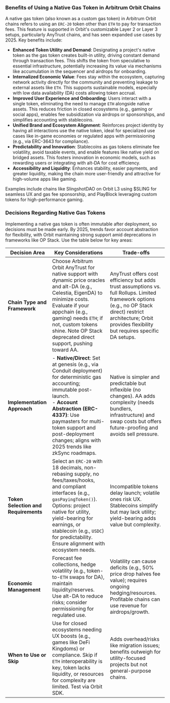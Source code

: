 ### Benefits of Using a Native Gas Token in Arbitrum Orbit Chains

A native gas token (also known as a custom gas token) in Arbitrum Orbit chains refers to using an `ERC-20` token other than `ETH` to pay for transaction fees. This feature is supported in Orbit's customizable Layer 2 or Layer 3 setups, particularly AnyTrust chains, and has seen expanded use cases by 2025. Key benefits include:

- **Enhanced Token Utility and Demand**: Designating a project's native token as the gas token creates built-in utility, driving constant demand through transaction fees. This shifts the token from speculative to essential infrastructure, potentially increasing its value via mechanisms like accumulation in the sequencer and airdrops for onboarding.
- **Internalized Economic Value**: Fees stay within the ecosystem, capturing network activity directly for the community and preventing leakage to external assets like `ETH`. This supports sustainable models, especially with low data availability (DA) costs allowing token accrual.
- **Improved User Experience and Onboarding**: Users interact with a single token, eliminating the need to manage `ETH` alongside native assets. This reduces friction in closed ecosystems (e.g., gaming or social apps), enables fee subsidization via airdrops or sponsorships, and simplifies accounting with stablecoins.
- **Unified Brand and Ecosystem Alignment**: Reinforces project identity by having all interactions use the native token, ideal for specialized use cases like in-game economies or regulated apps with permissioning (e.g., via ERC-3643 for compliance).
- **Predictability and Innovation**: Stablecoins as gas tokens eliminate fee volatility, avoid taxable events, and enable features like native yield on bridged assets. This fosters innovation in economic models, such as rewarding users or integrating with alt-DA for cost efficiency.
- **Accessibility and Liquidity**: Enhances stability, easier payments, and greater liquidity, making the chain more user-friendly and attractive for high-volume apps like gaming.

Examples include chains like SlingshotDAO on Orbit L3 using $SLING for seamless UX and gas fee sponsorship, and PlayBlock leveraging custom tokens for high-performance gaming.

### Decisions Regarding Native Gas Tokens

Implementing a native gas token is often immutable after deployment, so decisions must be made early. By 2025, trends favor account abstraction for flexibility, with Orbit maintaining strong support amid deprecations in frameworks like OP Stack. Use the table below for key areas:

| Decision Area                        | Key Considerations                                                                                                                                                                                                                                                                           | Trade-offs                                                                                                                                                                                                           |
| ------------------------------------ | -------------------------------------------------------------------------------------------------------------------------------------------------------------------------------------------------------------------------------------------------------------------------------------------- | -------------------------------------------------------------------------------------------------------------------------------------------------------------------------------------------------------------------- |
| **Chain Type and Framework**         | Choose Arbitrum Orbit AnyTrust for native support with dynamic price oracles and alt-DA (e.g., Celestia, EigenDA) to minimize costs. Evaluate if your appchain (e.g., gaming) needs `ETH`; if not, custom tokens shine. Note OP Stack deprecated direct support, pushing toward AA.          | AnyTrust offers cost efficiency but adds trust assumptions vs. full Rollups. Limited framework options (e.g., no OP Stack direct) restrict architecture; Orbit provides flexibility but requires specific DA setups. |
| **Implementation Approach**          | - **Native/Direct**: Set at genesis (e.g., via Conduit deployment) for deterministic gas accounting; immutable post-launch.<br />- **Account Abstraction (ERC-4337)**: Use paymasters for multi-token support and post-deployment changes; aligns with 2025 trends like zkSync roadmaps.     | Native is simpler and predictable but inflexible (no changes). AA adds complexity (needs bundlers, infrastructure) and swap costs but offers future-proofing and avoids sell pressure.                               |
| **Token Selection and Requirements** | Select an `ERC-20` with 18 decimals, non-rebasing supply, no fees/taxes/hooks, and compliant interfaces (e.g., `gasPayingToken()`). Options: project native for utility, yield-bearing for earnings, or stablecoin (e.g., `USDC`) for predictability. Ensure alignment with ecosystem needs. | Incompatible tokens delay launch; volatile ones risk UX. Stablecoins simplify but may lack utility; yield-bearing adds value but complexity.                                                                         |
| **Economic Management**              | Forecast fee collections, hedge volatility (e.g., token-to-`ETH` swaps for DA), maintain liquidity/reserves. Use alt-DA to reduce risks; consider permissioning for regulated use.                                                                                                           | Volatility can cause deficits (e.g., 50% price drop halves fee value); requires ongoing hedging/resources. Profitable chains can use revenue for airdrops/growth.                                                    |
| **When to Use or Skip**              | Use for closed ecosystems needing UX boosts (e.g., games like DeFi Kingdoms) or compliance. Skip if `ETH` interoperability is key, token lacks liquidity, or resources for complexity are limited. Test via Orbit SDK.                                                                       | Adds overhead/risks like migration issues; benefits outweigh for utility-focused projects but not general-purpose chains.                                                                                            |
